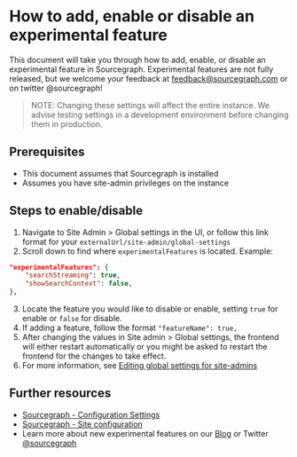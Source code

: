 # How to add, enable or disable an experimental feature

This document will take you through how to add, enable, or disable an experimental feature in Sourcegraph. Experimental features are not fully released, but we welcome your feedback at feedback@sourcegraph.com or on twitter @sourcegraph!

> NOTE: Changing these settings will affect the entire instance. We advise testing settings in a development environment before changing them in production.

## Prerequisites

* This document assumes that Sourcegraph is installed
* Assumes you have site-admin privileges on the instance

## Steps to enable/disable

1. Navigate to Site Admin > Global settings in the UI, or follow this link format for your `externalUrl/site-admin/global-settings`
2. Scroll down to find where `experimentalFeatures` is located. Example:

```json
"experimentalFeatures": {
    "searchStreaming": true,
    "showSearchContext": false,
},
```
3. Locate the feature you would like to disable or enable, setting `true` for enable or `false` for disable.
4. If adding a feature, follow the format `"featureName": true,`
5. After changing the values in Site admin > Global settings, the frontend will either restart automatically or you might be asked to restart the frontend for the changes to take effect.
6. For more information, see [Editing global settings for site-admins](https://docs.sourcegraph.com/admin/config/settings#editing-global-settings-for-site-admins)

## Further resources

* [Sourcegraph - Configuration Settings](https://docs.sourcegraph.com/admin/config/settings)
* [Sourcegraph - Site configuration](https://docs.sourcegraph.com/admin/config/site_config)
* Learn more about new experimental features on our [Blog](https://about.sourcegraph.com/blog) or Twitter [@sourcegraph](https://twitter.com/sourcegraph/)
